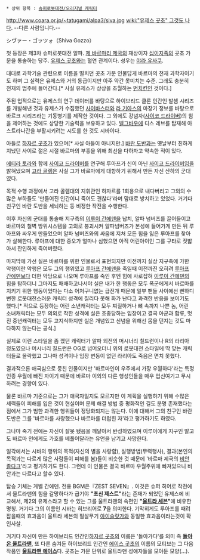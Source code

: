  * 상위 항목 : [[슈퍼로봇대전/오리지널 캐릭터]]

http://www.coara.or.jp/~tatugami/alpa3/siva.jpg [[wiki:"유제스 곳초" 그것도 나다]]. --다른 사람입니다.--

シヴァー・ゴッツォ（Shiva Gozzo）

첫 등장은 제3차 슈퍼로봇대전 알파. [[제 바르마리 제국]]의 재상이자 [[십이지족]]의 곳초 가문을 통솔하는 당주. [[유제스 곳초]]와는 혈연 관계이다. 성우는 [[야라 유사쿠]].

대대로 과학기술 관련으로 이름을 떨치던 곳초 가문 인물답게 바르마의 천재 과학자이기도 하며 그 실력은 유제스와 거의 동급이지만 아주 약간 못미치는 수준. 그래도 충분히 천재의 범주에 들어간다.[* 사실 유제스가 상상을 초월하는 [[먼치킨]]인 것이다.]

주된 업적으로는 유제스의 연구 데이터를 바탕으로 하이브리드 클론 인간인 발셈 시리즈를 개발해낸 것과 유제스가 수집했던 [[사이바스터]]와 [[라 기아스]]의 마장기 정보를 바탕으로 바르크 시리즈라는 기동병기를 제작한 것이다. 그 외에도 강념자([[사이코 드라이버]])의 힘을 제어하는 것에도 상당한 기술력을 보유하고 있다. [[벨그바우]]에 디스 레브를 탑재해 아스트라나간을 부활시키려는 시도를 한 것도 시바이다.

아들로 [[하자르 곳초]]가 있으며[* 사실 아들이 아니지만.] [[바란 도반]]과는 옛날부터 친하게 지냈던 사이로 젊은 시절 바르마의 부흥을 위해 최선을 다하자고 약속한 적이 있다.

[[에티라 토라]]와 함께 [[사이코 드라이버]]를 연구해 루아프가 신이 아닌 [[사이코 드라이버]]임을 밝혀냈으며 [[고라 골렘]]은 사실 그가 바르마에게 대항하기 위해서 만든 자신 산하의 군대였다. 

목적 수행 과정에서 고라 골렘대의 지휘관인 하자르를 1회용으로 내다버리고 그외의 수많은 부하들도 '만들어진 인간이니 죽어도 괜찮다'라며 맘대로 방치하고 있었다. 거기다 친구인 바란 도반을 세뇌하는 등 비정한 작전을 수행한다.

이후 자신의 군대를 통솔해 지구측의 [[이루이 간에덴]]을 납치, 알파 넘버즈를 끌어들이고 바르마의 철벽 방위시스템을 고의로 붕괴시켜 알파넘버즈가 본성에 들어가게 만든 뒤 루아프와 싸우게 만들었으며 알파 넘버즈와의 싸움에 지쳐 모든 힘을 잃은 루아프를 찾아가 살해한다. 루아프에 대한 증오가 얼마나 심했으면 아직 어린아이인 그를 구타로 짓밟아서 잔인하게 죽여버렸다.

마지막에 가선 실은 바르마를 위한 인물로서 표현되지만 이전까지 실상 지구측에 가한 악행이란 악행은 모두 그의 행위였고 [[루아프 간에덴]]을 죽일때 이전까진 오히려 [[루아프 간에덴]]보다 더한 악당으로 나오며 루아프를 죽인 후엔 힘에 사로잡혀 [[이루이 간에덴]]의 힘을 탐하더니 그마저도 패배하고나서야 실은 내가 한 행동은 모두 폭군에게서 바르마를 지키기 위한 행동이었다는 다소 어처구니없는 급전개 때문에 일부 팬들 사이에선 뻔하디 뻔한 로봇대전스러운 캐릭터 성격에 질리다 못해 화가 난다고 과격한 반응을 보이기도 했다.[* 적으로 등장하는 어린 소년캐릭터는 모두 찌질하거나 뼈 속까지 나쁜 놈, 어린 소녀캐릭터는 모두 의외로 착한 성격에 실은 조종당하는 입장이고 결국 아군과 합류, 멋진 중년캐릭터는 모두 고지식하지만 실은 개념있고 신념을 위해선 몸을 던지는 것도 마다하지 않는다는 공식.]

실제로 이런 스타일을 좀 깼던 캐릭터가 알파 외전의 머시너리 칠드런이나 R의 라리아 정도였으나 머시너리 칠드런은 OG로 넘어오더니 위의 로봇대전 스타일에 딱 맞는 캐릭터들로 몰락했고 그나마 성격이나 입장 변동이 없던 라리아도 죽음은 면치 못했다.

결과적으론 애국심으로 뭉친 인물이지만 '바르마인이 우주에서 가장 우월하다'라는 특정 인종 우월에 빠진 자이기 때문에 바르마 이외의 다른 행성인들을 매우 업신여기고 무시하려는 경향이 있다.

물론 바르마 기준으로는 그가 애국자일지도 모르지만 이 계획을 실행하기 위해 수많은 세력들이 피해를 입은 것이 현실이며 문제 해결 방법 중 평화적인 길도 분명 존재했다는 점에서 그가 범한 과격한 행위들이 정당화되지는 않는다. 이에 대해서 그의 친구인 바란도반은 그를 '바르마를 사랑했으나 바르마를 더럽힌 자'라고 평가하기도 하였다.

그나마 죽기 전에는 자신이 잘못 됐음을 깨달아서 반성하였으며 이루이에게 지구인 말고도 바르마 인에게도 가호를 베풀어달라는 유언을 남기고 사망한다.

일각에서는 시바의 행위의 목적(자신의 별을 사랑함), 실행방법(무력행사), 결과(본인의 목적과는 다르게 많은 사람들이 피해를 봄)들이 비슷한 것 때문에 '바르마 제국의 [[비안 졸다크]]'라고 평가하기도 한다. 그런데 이 인물은 결국 바르마 우월주위에 빠져있으니 비안과는 다르다고 할수 있다.

탑승 기체는 게벨 간에덴. 전용 BGM은『ZEST SEVEN』.
이것은 슈퍼 히어로 작전에서 울트라맨의 힘을 갈망하다가 급기야 '''"초신 제스트"'''라는 존재가 되었던 유제스에 비교해서, 제2의 유제스라고 할 수 있는 그를 울트라맨의 속편인 '''"[[울트라 세븐]]"'''에 비유한 명칭. 거기다 그의 이름인 시바는 히브리어로 '''7'''을 의미한다. 기막히게도 루아프를 때려잡을때의 효과음이 울트라 세븐의 필살무기 [[아이슬랏가]]와 동일한 효과음이라는것이 확인사살. 

거기다 자신이 만든 하이브리드 인간인[[하자르 곳초]]의 이름은 '돌아가다'를 의미 즉 '''[[돌아온 울트라맨]]''', 또 다른 숨겨둔 하이브리드 인간인 [[에이스 곳초]]의 이름의 모티브는 그 다음작품인 '''[[울트라맨 에이스]]'''다. 곳초는 가문 단위로 울트라맨 성애자들을 모아둔 모양(...).
